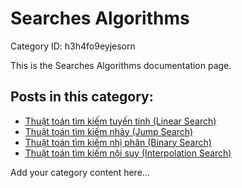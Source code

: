 # Searches Algorithms

Category ID: h3h4fo9eyjesorn

This is the Searches Algorithms documentation page.

## Posts in this category:

- [Thuật toán tìm kiếm tuyến tính (Linear Search)](h3h4fo9eyjesorn/g99156758lv634a)
- [Thuật toán tìm kiếm nhảy (Jump Search)](h3h4fo9eyjesorn/5cq1qt9d793an8k)
- [Thuật toán tìm kiếm nhị phân (Binary Search)](h3h4fo9eyjesorn/01ui5gg3n6zqroo)
- [Thuật toán tìm kiếm nội suy (Interpolation Search)](h3h4fo9eyjesorn/lba838hd27cdlrq)

Add your category content here...
